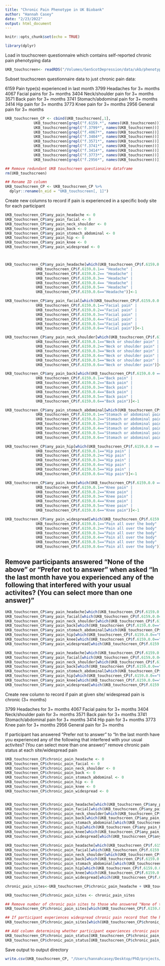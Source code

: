 ```yaml
---
title: "Chronic Pain Phenotype in UK Biobank"
author: "Hannah Casey"
date: "2/23/2022"
output: html_document
---
```


```r
knitr::opts_chunk$set(echo = TRUE)

library(dplyr)

```

Load in touchscreen questionnaire which contains self-reported chronic pain phenotyping data

```r
UKB_touchscreen<- readRDS("/Volumes/GenScotDepression/data/ukb/phenotypes/fields/2021-04-phenotypes-ukb44797/Touchscreen.rds")
```
Subset touchscreen questionnaire data to just chronic pain data:

6159	Pain type(s) experienced in last month
3799	Headaches for 3+ months
4067	Facial pains for 3+ months
3404	Neck/shoulder pain for 3+ months
3571	Back pain for 3+ months
3741	Stomach/abdominal pain for 3+ months
3414	Hip pain for 3+ months
3773	Knee pain for 3+ months
2956	General pain for 3+ months

```r
UKB_touchscreen_CP <- cbind(UKB_touchscreen[,1],
             UKB_touchscreen[grepl("f.6159.*", names(UKB_touchscreen))],
             UKB_touchscreen[grepl("f.3799*", names(UKB_touchscreen))],
             UKB_touchscreen[grepl("f.4067*", names(UKB_touchscreen))],
             UKB_touchscreen[grepl("f.3404*", names(UKB_touchscreen))],
             UKB_touchscreen[grepl("f.3571*", names(UKB_touchscreen))],
             UKB_touchscreen[grepl("f.3741*", names(UKB_touchscreen))],
             UKB_touchscreen[grepl("f.3414*", names(UKB_touchscreen))],
             UKB_touchscreen[grepl("f.3773*", names(UKB_touchscreen))],
             UKB_touchscreen[grepl("f.2956*", names(UKB_touchscreen))])

## Remove redundant UKB touchscreen questionaire dataframe
rm(UKB_touchscreen)

## Rename ID column
UKB_touchscreen_CP <- UKB_touchscreen_CP %>%
  dplyr::rename(n_eid = "UKB_touchscreen[, 1]")
```


Create new columns to record if pain is experienced in a specific body site for each participant


```r

UKB_touchscreen_CP$any_pain_headache <- 0
UKB_touchscreen_CP$any_pain_facial <- 0
UKB_touchscreen_CP$any_pain_neck_shoulder <- 0
UKB_touchscreen_CP$any_pain_back <- 0
UKB_touchscreen_CP$any_pain_stomach_abdominal <- 0
UKB_touchscreen_CP$any_pain_hip <- 0
UKB_touchscreen_CP$any_pain_knee <- 0
UKB_touchscreen_CP$any_pain_widespread <- 0



UKB_touchscreen_CP$any_pain_headache[which(UKB_touchscreen_CP$f.6159.0.0 == "Headache" | 
              UKB_touchscreen_CP$f.6159.0.1== "Headache" |
              UKB_touchscreen_CP$f.6159.0.2== "Headache" |
              UKB_touchscreen_CP$f.6159.0.3== "Headache" |
              UKB_touchscreen_CP$f.6159.0.4== "Headache" |
              UKB_touchscreen_CP$f.6159.0.5== "Headache" |
              UKB_touchscreen_CP$f.6159.0.6=="Headache")]<-1

UKB_touchscreen_CP$any_pain_facial[which(UKB_touchscreen_CP$f.6159.0.0 == "Facial pain" | 
              UKB_touchscreen_CP$f.6159.0.1=="Facial pain" |
              UKB_touchscreen_CP$f.6159.0.2=="Facial pain" |
              UKB_touchscreen_CP$f.6159.0.3=="Facial pain" |
              UKB_touchscreen_CP$f.6159.0.4=="Facial pain" |
              UKB_touchscreen_CP$f.6159.0.5=="Facial pain" |
              UKB_touchscreen_CP$f.6159.0.6=="Facial pain")]<-1

UKB_touchscreen_CP$any_pain_neck_shoulder[which(UKB_touchscreen_CP$f.6159.0.0 == "Neck or shoulder pain" | 
              UKB_touchscreen_CP$f.6159.0.1=="Neck or shoulder pain" |
              UKB_touchscreen_CP$f.6159.0.2=="Neck or shoulder pain" |
              UKB_touchscreen_CP$f.6159.0.3=="Neck or shoulder pain" |
              UKB_touchscreen_CP$f.6159.0.4=="Neck or shoulder pain" |
              UKB_touchscreen_CP$f.6159.0.5=="Neck or shoulder pain" |
              UKB_touchscreen_CP$f.6159.0.6=="Neck or shoulder pain")]<-1

UKB_touchscreen_CP$any_pain_back[which(UKB_touchscreen_CP$f.6159.0.0 == "Back pain" | 
              UKB_touchscreen_CP$f.6159.0.1=="Back pain" |
              UKB_touchscreen_CP$f.6159.0.2=="Back pain" |
              UKB_touchscreen_CP$f.6159.0.3=="Back pain" |
              UKB_touchscreen_CP$f.6159.0.4=="Back pain" |
              UKB_touchscreen_CP$f.6159.0.5=="Back pain" |
              UKB_touchscreen_CP$f.6159.0.6=="Back pain")]<-1

UKB_touchscreen_CP$any_pain_stomach_abdominal[which(UKB_touchscreen_CP$f.6159.0.0 == "Stomach or abdominal pain" | 
              UKB_touchscreen_CP$f.6159.0.1=="Stomach or abdominal pain" |
              UKB_touchscreen_CP$f.6159.0.2=="Stomach or abdominal pain" |
              UKB_touchscreen_CP$f.6159.0.3=="Stomach or abdominal pain" |
              UKB_touchscreen_CP$f.6159.0.4=="Stomach or abdominal pain" |
              UKB_touchscreen_CP$f.6159.0.5=="Stomach or abdominal pain" |
              UKB_touchscreen_CP$f.6159.0.6=="Stomach or abdominal pain")]<-1

UKB_touchscreen_CP$any_pain_hip[which(UKB_touchscreen_CP$f.6159.0.0 == "Hip pain" | 
              UKB_touchscreen_CP$f.6159.0.1=="Hip pain" |
              UKB_touchscreen_CP$f.6159.0.2=="Hip pain" |
              UKB_touchscreen_CP$f.6159.0.3=="Hip pain" |
              UKB_touchscreen_CP$f.6159.0.4=="Hip pain" |
              UKB_touchscreen_CP$f.6159.0.5=="Hip pain" |
              UKB_touchscreen_CP$f.6159.0.6=="Hip pain")]<-1

UKB_touchscreen_CP$any_pain_knee[which(UKB_touchscreen_CP$f.6159.0.0 == "Knee pain" | 
              UKB_touchscreen_CP$f.6159.0.1=="Knee pain" |
              UKB_touchscreen_CP$f.6159.0.2=="Knee pain" |
              UKB_touchscreen_CP$f.6159.0.3=="Knee pain" |
              UKB_touchscreen_CP$f.6159.0.4=="Knee pain" |
              UKB_touchscreen_CP$f.6159.0.5=="Knee pain" |
              UKB_touchscreen_CP$f.6159.0.6=="Knee pain")]<-1

UKB_touchscreen_CP$any_pain_widespread[which(UKB_touchscreen_CP$f.6159.0.0 == "Pain all over the body" | 
              UKB_touchscreen_CP$f.6159.0.1=="Pain all over the body" |
              UKB_touchscreen_CP$f.6159.0.2=="Pain all over the body" |
              UKB_touchscreen_CP$f.6159.0.3=="Pain all over the body" |
              UKB_touchscreen_CP$f.6159.0.4=="Pain all over the body" |
              UKB_touchscreen_CP$f.6159.0.5=="Pain all over the body" |
              UKB_touchscreen_CP$f.6159.0.6=="Pain all over the body")]<-1

```


## Remove participants answered "None of the above" or "Prefer not to answer" when asked "In the last month have you experienced any of the following that interfered with your usual activites? (You can select more than one answer)"

```r

UKB_touchscreen_CP$any_pain_headache[which(UKB_touchscreen_CP$f.6159.0.0=="None of the above")]<-0
UKB_touchscreen_CP$any_pain_facial[which(UKB_touchscreen_CP$f.6159.0.0=="None of the above")]<-0
UKB_touchscreen_CP$any_pain_neck_shoulder[which(UKB_touchscreen_CP$f.6159.0.0=="None of the above")]<-0
UKB_touchscreen_CP$any_pain_back[which(UKB_touchscreen_CP$f.6159.0.0=="None of the above")]<-0
UKB_touchscreen_CP$any_pain_stomach_abdominal[which(UKB_touchscreen_CP$f.6159.0.0=="None of the above")]<-0
UKB_touchscreen_CP$any_pain_hip[which(UKB_touchscreen_CP$f.6159.0.0=="None of the above")]<-0
UKB_touchscreen_CP$any_pain_knee[which(UKB_touchscreen_CP$f.6159.0.0=="None of the above")]<-0
UKB_touchscreen_CP$any_pain_widespread[which(UKB_touchscreen_CP$f.6159.0.0=="None of the above")]<-0

UKB_touchscreen_CP$any_pain_headache[which(UKB_touchscreen_CP$f.6159.0.0=="Prefer not to answer")]<-NA
UKB_touchscreen_CP$any_pain_facial[which(UKB_touchscreen_CP$f.6159.0.0=="Prefer not to answer")]<-NA
UKB_touchscreen_CP$any_pain_neck_shoulder[which(UKB_touchscreen_CP$f.6159.0.0=="Prefer not to answer")]<-NA
UKB_touchscreen_CP$any_pain_back[which(UKB_touchscreen_CP$f.6159.0.0=="Prefer not to answer")]<-NA
UKB_touchscreen_CP$any_pain_stomach_abdominal[which(UKB_touchscreen_CP$f.6159.0.0=="Prefer not to answer")]<-NA
UKB_touchscreen_CP$any_pain_hip[which(UKB_touchscreen_CP$f.6159.0.0=="Prefer not to answer")]<-NA
UKB_touchscreen_CP$any_pain_knee[which(UKB_touchscreen_CP$f.6159.0.0=="Prefer not to answer")]<-NA
UKB_touchscreen_CP$any_pain_widespread[which(UKB_touchscreen_CP$f.6159.0.0=="Prefer not to answer")]<-NA
```


Create new column to record if pain at given site/ widespread pain is chronic (3+ months)

3799	Headaches for 3+ months
4067	Facial pains for 3+ months
3404	Neck/shoulder pain for 3+ months
3571	Back pain for 3+ months
3741	Stomach/abdominal pain for 3+ months
3414	Hip pain for 3+ months
3773	Knee pain for 3+ months
2956	General pain for 3+ months

If participant has answered "Prefer not to answer" to "In the last month have you experienced any of the following that interfered with your usual activites? (You can select more than one answer)" remove chronic pain status at each site/widespread pain 

```r

UKB_touchscreen_CP$chronic_pain_headache <- 0
UKB_touchscreen_CP$chronic_pain_facial <- 0
UKB_touchscreen_CP$chronic_pain_neck_shoulder <- 0
UKB_touchscreen_CP$chronic_pain_back <- 0
UKB_touchscreen_CP$chronic_pain_stomach_abdominal <- 0
UKB_touchscreen_CP$chronic_pain_hip <- 0
UKB_touchscreen_CP$chronic_pain_knee <- 0
UKB_touchscreen_CP$chronic_pain_widespread <- 0


UKB_touchscreen_CP$chronic_pain_headache[which(UKB_touchscreen_CP$any_pain_headache == 1 & UKB_touchscreen_CP$f.3799.0.0 =="Yes")]<-1
UKB_touchscreen_CP$chronic_pain_facial[which(UKB_touchscreen_CP$any_pain_facial == 1 & UKB_touchscreen_CP$f.4067.0.0 =="Yes")]<-1
UKB_touchscreen_CP$chronic_pain_neck_shoulder[which(UKB_touchscreen_CP$any_pain_neck_shoulder == 1 & UKB_touchscreen_CP$f.3404.0.0 =="Yes")]<-1
UKB_touchscreen_CP$chronic_pain_back[which(UKB_touchscreen_CP$any_pain_back == 1 & UKB_touchscreen_CP$f.3571.0.0 =="Yes")]<-1
UKB_touchscreen_CP$chronic_pain_stomach_abdominal[which(UKB_touchscreen_CP$any_pain_stomach_abdominal == 1 & UKB_touchscreen_CP$f.3741.0.0 =="Yes")]<-1
UKB_touchscreen_CP$chronic_pain_hip[which(UKB_touchscreen_CP$any_pain_hip == 1 & UKB_touchscreen_CP$f.3414.0.0 =="Yes")]<-1
UKB_touchscreen_CP$chronic_pain_knee[which(UKB_touchscreen_CP$any_pain_knee == 1 & UKB_touchscreen_CP$f.3773.0.0 =="Yes")]<-1
UKB_touchscreen_CP$chronic_pain_widespread[which(UKB_touchscreen_CP$any_pain_widespread == 1 & UKB_touchscreen_CP$f.2956.0.0 =="Yes")]<-1

UKB_touchscreen_CP$chronic_pain_headache[which(UKB_touchscreen_CP$f.6159.0.0=="Prefer not to answer")]<-NA
UKB_touchscreen_CP$chronic_pain_facial[which(UKB_touchscreen_CP$f.6159.0.0=="Prefer not to answer")]<-NA
UKB_touchscreen_CP$chronic_pain_neck_shoulder[which(UKB_touchscreen_CP$f.6159.0.0=="Prefer not to answer")]<-NA
UKB_touchscreen_CP$chronic_pain_back[which(UKB_touchscreen_CP$f.6159.0.0=="Prefer not to answer")]<-NA
UKB_touchscreen_CP$chronic_pain_stomach_abdominal[which(UKB_touchscreen_CP$f.6159.0.0=="Prefer not to answer")]<-NA
UKB_touchscreen_CP$chronic_pain_hip[which(UKB_touchscreen_CP$f.6159.0.0=="Prefer not to answer")]<-NA
UKB_touchscreen_CP$chronic_pain_knee[which(UKB_touchscreen_CP$f.6159.0.0=="Prefer not to answer")]<-NA
UKB_touchscreen_CP$chronic_pain_widespread[which(UKB_touchscreen_CP$f.6159.0.0=="Prefer not to answer")]<-NA

```



```r
chronic_pain_sites<-UKB_touchscreen_CP$chronic_pain_headache + UKB_touchscreen_CP$chronic_pain_facial + UKB_touchscreen_CP$chronic_pain_neck_shoulder + UKB_touchscreen_CP$chronic_pain_back + UKB_touchscreen_CP$chronic_pain_stomach_abdominal + UKB_touchscreen_CP$chronic_pain_hip + UKB_touchscreen_CP$chronic_pain_knee

UKB_touchscreen_CP$chronic_pain_sites <- chronic_pain_sites

## Remove number of chronic pain sites to those who answered "None of the above" to "In the last month have you experienced any of the following that interfered with your usual activities? (You can select more than one answer)"
UKB_touchscreen_CP$chronic_pain_sites[which(UKB_touchscreen_CP$f.6159.0.0=="None of the above")]<-0

## If participant experiences widespread chronic pain record that the have 8 sites of chronic pain
UKB_touchscreen_CP$chronic_pain_sites[which(UKB_touchscreen_CP$chronic_pain_widespread==1)]<-8

## Add column determining whether participant experiences chronic pain or not
UKB_touchscreen_CP$chronic_pain_status[UKB_touchscreen_CP$chronic_pain_sites > 0] <- 1
UKB_touchscreen_CP$chronic_pain_status[UKB_touchscreen_CP$chronic_pain_sites == 0] <- 0

```

Save output to output directory


```r

write.csv(UKB_touchscreen_CP, "/Users/hannahcasey/Desktop/PhD/projects/UKB_chronic_pain_phenotype/output/UKB_chronic_pain_phenotype.csv", row.names = FALSE)

```




